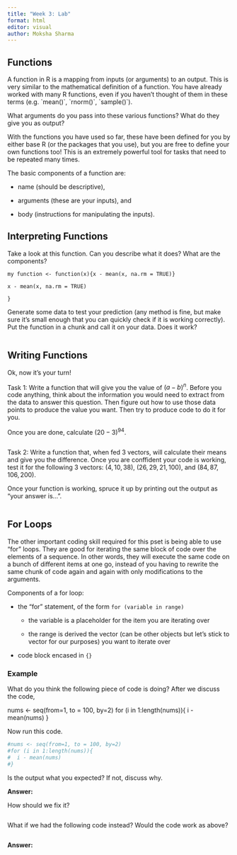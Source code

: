 ```yaml
---
title: "Week 3: Lab"
format: html
editor: visual
author: Moksha Sharma
---
```


## Functions

A function in R is a mapping from inputs (or arguments) to an output. This is very similar to the mathematical definition of a function. You have already worked with many R functions, even if you haven't thought of them in these terms (e.g. \`mean()\`, \`rnorm()\`, \`sample()\`).

What arguments do you pass into these various functions? What do they give you as output?

With the functions you have used so far, these have been defined for you by either base R (or the packages that you use), but you are free to define your own functions too! This is an extremely powerful tool for tasks that need to be repeated many times.

The basic components of a function are:

-   name (should be descriptive),

-   arguments (these are your inputs), and

-   body (instructions for manipulating the inputs).

## Interpreting Functions

Take a look at this function. Can you describe what it does? What are the components?

`my function <- function(x){x - mean(x, na.rm = TRUE)}`

`x - mean(x, na.rm = TRUE)`

`}`

Generate some data to test your prediction (any method is fine, but make sure it's small enough that you can quickly check if it is working correctly). Put the function in a chunk and call it on your data. Does it work?

```r

```

## Writing Functions

Ok, now it's your turn!

Task 1: Write a function that will give you the value of $(a-b)^n$. Before you code anything, think about the information you would need to extract from the data to answer this question. Then figure out how to use those data points to produce the value you want. Then try to produce code to do it for you.

Once you are done, calculate $(20-3)^{94}$.

```r

```

Task 2: Write a function that, when fed 3 vectors, will calculate their means and give you the difference. Once you are conffident your code is working, test it for the following 3 vectors: $(4,10,38)$, $(26,29,21,100)$, and $(84, 87, 106, 200)$.

Once your function is working, spruce it up by printing out the output as "your answer is...".

```r

```

## For Loops

The other important coding skill required for this pset is being able to use "for" loops. They are good for iterating the same block of code over the elements of a sequence. In other words, they will execute the same code on a bunch of different items at one go, instead of you having to rewrite the same chunk of code again and again with only modifications to the arguments.

Components of a for loop:

-   the "for" statement, of the form `for (variable in range)`

    -   the variable is a placeholder for the item you are iterating over

    -   the range is derived the vector (can be other objects but let's stick to vector for our purposes) you want to iterate over

-   code block encased in `{}`

### Example

What do you think the following piece of code is doing? After we discuss the code,

nums \<- seq(from=1, to = 100, by=2)
for (i in 1:length(nums)){
i - mean(nums)
}

Now run this code.

```r
#nums <- seq(from=1, to = 100, by=2)
#for (i in 1:length(nums)){
#  i - mean(nums)
#}
```

Is the output what you expected? If not, discuss why.

**Answer:**

How should we fix it?

```r

```

What if we had the following code instead? Would the code work as above?

```r

```

**Answer:**
